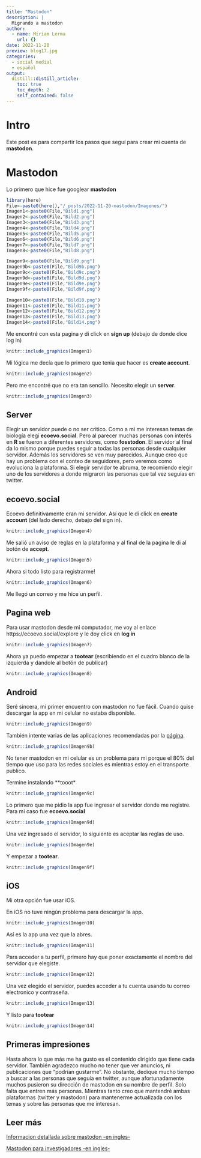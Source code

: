 ```yaml
---
title: "Mastodon"
description: |
  Migrando a mastodon
author:
  - name: Miriam Lerma
    url: {}
date: 2022-11-20
preview: blog17.jpg
categories:
  - social medial
  - español
output:
  distill::distill_article:
    toc: true
    toc_depth: 2
    self_contained: false
---
```



# Intro

Este post es para compartir los pasos que seguí para crear mi cuenta de **mastodon**.

# Mastodon

Lo primero que hice fue googlear **mastodon**

```r
library(here)
File<-paste0(here(),"/_posts/2022-11-20-mastodon/Imagenes/")
Imagen1<-paste0(File,"Bild1.png")
Imagen2<-paste0(File,"Bild2.png")
Imagen3<-paste0(File,"Bild3.png")
Imagen4<-paste0(File,"Bild4.png")
Imagen5<-paste0(File,"Bild5.png")
Imagen6<-paste0(File,"Bild6.png")
Imagen7<-paste0(File,"Bild7.png")
Imagen8<-paste0(File,"Bild8.png")

Imagen9<-paste0(File,"Bild9.png")
Imagen9b<-paste0(File,"Bild9b.png")
Imagen9c<-paste0(File,"Bild9c.png")
Imagen9d<-paste0(File,"Bild9d.png")
Imagen9e<-paste0(File,"Bild9e.png")
Imagen9f<-paste0(File,"Bild9f.png")

Imagen10<-paste0(File,"Bild10.png")
Imagen11<-paste0(File,"Bild11.png")
Imagen12<-paste0(File,"Bild12.png")
Imagen13<-paste0(File,"Bild13.png")
Imagen14<-paste0(File,"Bild14.png")

```

Me encontré con esta pagina y di click en **sign up** (debajo de donde dice log in)

```r
knitr::include_graphics(Imagen1)
```

Mi lógica me decía que lo primero que tenia que hacer es **create account**.

```r
knitr::include_graphics(Imagen2)
```

Pero me encontré que no era tan sencillo. Necesito elegir un **server**.


```r
knitr::include_graphics(Imagen3)
```


## Server

Elegir un servidor puede o no ser critico. 
Como a mi me interesan temas de biología elegí **ecoevo.social**. Pero al parecer muchas personas con interés en **R** se fueron a diferentes servidores, como **fosstodon**. El servidor al final da lo mismo porque puedes seguir a todas las personas desde cualquier servidor. Además los servidores se ven muy parecidos. Aunque creo que hay un problema con el conteo de seguidores, pero veremos como evoluciona la plataforma.
Si elegir servidor te abruma, te recomiendo elegir uno de los servidores a donde migraron las personas que tal vez seguías en twitter.


## ecoevo.social 

Ecoevo definitivamente eran mi servidor. Así que le di click en **create account** (del lado derecho, debajo del sign in).

```r
knitr::include_graphics(Imagen4)
```

Me salió un aviso de reglas en la plataforma y al final de la pagina le di al botón de **accept**.

```r
knitr::include_graphics(Imagen5)
```

Ahora si todo listo para registrarme!

```r
knitr::include_graphics(Imagen6)
```

Me llegó un correo y me hice un perfil.


## Pagina web

Para usar mastodon desde mi computador, me voy al enlace  https://ecoevo.social/explore y le doy click en **log in**

```r
knitr::include_graphics(Imagen7)
```


Ahora ya puedo empezar a **tootear** (escribiendo en el cuadro blanco de la izquierda y dandole al botón de publicar)

```r
knitr::include_graphics(Imagen8)
```


## Android

Seré sincera, mi primer encuentro con mastodon no fue fácil.
Cuando quise descargar la app en mi celular no estaba disponible.


```r
knitr::include_graphics(Imagen9)
```

También intente varias de las aplicaciones recomendadas por la [página](https://joinmastodon.org/apps).

```r
knitr::include_graphics(Imagen9b)
```

No tener mastodon en mi celular es un problema para mi porque el 80% del tiempo que uso para las redes sociales es mientras estoy en el transporte publico. 

Termine instalando **tooot*

```r
knitr::include_graphics(Imagen9c)
```

Lo primero que me pidio la app fue ingresar el servidor donde me registre. Para mi caso fue **ecoevo.social**

```r
knitr::include_graphics(Imagen9d)
```

Una vez ingresado el servidor, lo siguiente es aceptar las reglas de uso.

```r
knitr::include_graphics(Imagen9e)
```

Y empezar a **tootear**.

```r
knitr::include_graphics(Imagen9f)
```

## iOS

Mi otra opción fue usar iOS.

En iOS no tuve ningún problema para descargar la app.

```r
knitr::include_graphics(Imagen10)
```

Así es la app una vez que la abres.

```r
knitr::include_graphics(Imagen11)
```

Para acceder a tu perfil, primero hay que poner exactamente el nombre del servidor que elegiste.

```r
knitr::include_graphics(Imagen12)
```

Una vez elegido el servidor, puedes acceder a tu cuenta usando tu correo electronico y contraseña. 

```r
knitr::include_graphics(Imagen13)
```

Y listo para **tootear**

```r
knitr::include_graphics(Imagen14)
```


## Primeras impresiones

Hasta ahora lo que más me ha gusto es el contenido dirigido que tiene cada servidor. También agradezco mucho no tener que ver anuncios, ni publicaciones que "podrían gustarme".
No obstante, dedique mucho tiempo a buscar a las personas que seguía en twitter, aunque afortunadamente muchos pusieron su dirección de mastodon en su nombre de perfil. 
Solo falta que entren más personas. Mientras tanto creo que mantendré ambas plataformas (twitter y mastodon) para mantenerme actualizada con los temas y sobre las personas que me interesan. 

## Leer más

[Informacion detallada sobre mastodon -en ingles-](https://blog.djnavarro.net/posts/2022-11-03_what-i-know-about-mastodon/)

[Mastodon para investigadores -en ingles-](https://www.nature.com/articles/d41586-022-03668-7)

